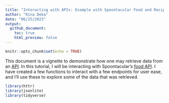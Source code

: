 ```yaml
---
title: "Interacting with APIs: Example with Spoontacular Food and Recipe API"
author: "Rina Deka"
date: "06/25/2023"
output: 
  github_document:
    toc: true
    html_preview: false
---
```


```r
knitr::opts_chunk$set(echo = TRUE)
```


This document is a vignette to demonstrate how one may retrieve data from an [API](https://www.redhat.com/en/topics/api/what-are-application-programming-interfaces). In this tutorial, I will be interacting with Spoontacular's [food API](https://spoonacular.com/food-api/docs). I have created a few functions to interact with a few endpoints for user ease, and I'll use these to explore some of the data that was retrieved. 


```r
library(httr)
library(jsonlite)
library(tidyverse)
```

